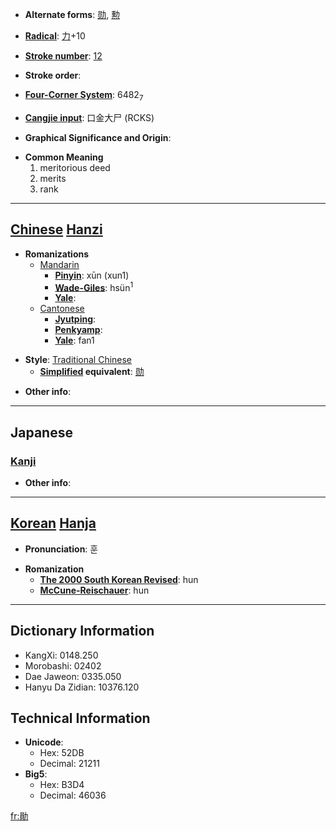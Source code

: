 * '''Alternate forms''': [[勋]], [[勲]]

* '''[[Wiktionary:Chinese radical index| Radical]]''': [[Wiktionary:Chinese radical index 力|力]]+10

* '''[[Wiktionary:Chinese total strokes index|Stroke number]]''': [[Wiktionary:Chinese total strokes index 12|12]]

* '''Stroke order''': 

* '''[[Wiktionary:Chinese four corner index|Four-Corner System]]''': 6482<sub>7</sub>

* '''[[Wiktionary:Chinese Cangjie index|Cangjie input]]''': 口金大尸 (RCKS)

* '''Graphical Significance and Origin''': 

* '''Common Meaning'''
*#meritorious deed
*# merits
*# rank


----

== [[Chinese]] [[Hanzi]] ==

* '''Romanizations'''
** [[Mandarin]]
*** '''[[Pinyin]]''': xūn (xun1)
*** '''[[Wade-Giles]]''': hsün<sup>1</sup>
*** '''[[Yale]]''': 
**[[Cantonese]]
***'''[[Jyutping]]''':
***'''[[Penkyamp]]''': 
***'''[[Yale]]''': fan1

* '''Style''': [[Traditional Chinese]] 
** '''[[Simplified Chinese|Simplified]] equivalent''': [[勋]]

* '''Other info''': 

----

==Japanese==
===[[Kanji]]===
{{kanji|on readings=[[くん]] (kun)|kun readings=[[いさお]] (isao)}}

* '''Other info''':  

----

== [[Korean]] [[Hanja]] ==

* '''Pronunciation''': 훈

* '''Romanization'''
** '''[[The 2000 South Korean Revised Romanization|The 2000 South Korean Revised]]''': hun
** '''[[McCune-Reischauer]]''': hun

----

== Dictionary Information ==

* KangXi: 0148.250
* Morobashi: 02402
* Dae Jaweon: 0335.050
* Hanyu Da Zidian: 10376.120

== Technical Information ==

* '''Unicode''':
** Hex: 52DB
** Decimal: 21211
* '''Big5''':
** Hex: B3D4
** Decimal: 46036

[[fr:勛]]
